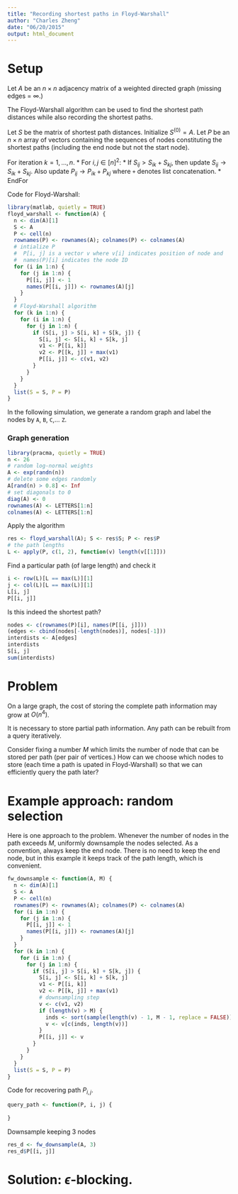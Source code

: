 ```yaml
---
title: "Recording shortest paths in Floyd-Warshall"
author: "Charles Zheng"
date: "06/20/2015"
output: html_document
---
```


# Setup

Let $A$ be an $n \times n$ adjacency matrix of a weighted directed graph (missing edges = $\infty$.)

The Floyd-Warshall algorithm can be used to find the shortest path distances while also recording the shortest paths.

Let $S$ be the matrix of shortest path distances.  Initialize $S^{(0)} = A$.
Let $P$ be an $n \times n$ array of vectors containing the sequences of nodes constituting the shortest paths (including the end node but not the start node).

For iteration $k = 1,...,n$.
 * For $i, j \in [n]^2$:
 * If $S_{ij} > S_{ik} + S_{kj}$, then update $S_{ij} \rightarrow S_{ik} + S_{kj}$.  Also update $P_{ij} \rightarrow P_{ik} + P_{kj}$ where `+` denotes list concatenation.
 * EndFor

Code for Floyd-Warshall:

```r
library(matlab, quietly = TRUE)
floyd_warshall <- function(A) {
  n <- dim(A)[1]
  S <- A
  P <- cell(n)
  rownames(P) <- rownames(A); colnames(P) <- colnames(A)
  # intialize P
  #  P[i, j] is a vector v where v[i] indicates position of node and
  #  names(P)[i] indicates the node ID
  for (i in 1:n) {
    for (j in 1:n) {
      P[[i, j]] <- 1
      names(P[[i, j]]) <- rownames(A)[j]
    }
  }
  # Floyd-Warshall algorithm
  for (k in 1:n) {
    for (i in 1:n) {
      for (j in 1:n) {
        if (S[i, j] > S[i, k] + S[k, j]) {
          S[i, j] <- S[i, k] + S[k, j]
          v1 <- P[[i, k]]
          v2 <- P[[k, j]] + max(v1)
          P[[i, j]] <- c(v1, v2)
        }
      }
    }
  }
  list(S = S, P = P)
}
```

In the following simulation, we generate a random graph and label the nodes by `A`, `B`, `C`,... `Z`.

### Graph generation

```r
library(pracma, quietly = TRUE)
n <- 26
# random log-normal weights
A <- exp(randn(n))
# delete some edges randomly
A[rand(n) > 0.8] <- Inf
# set diagonals to 0
diag(A) <- 0
rownames(A) <- LETTERS[1:n]
colnames(A) <- LETTERS[1:n]
```

Apply the algorithm
```r
res <- floyd_warshall(A); S <- res$S; P <- res$P
# the path lengths
L <- apply(P, c(1, 2), function(v) length(v[[1]]))
```

Find a particular path (of large length) and check it
```r
i <- row(L)[L == max(L)][1]
j <- col(L)[L == max(L)][1]
L[i, j]
P[[i, j]]
```

Is this indeed the shortest path?
```r
nodes <- c(rownames(P)[i], names(P[[i, j]]))
(edges <- cbind(nodes[-length(nodes)], nodes[-1]))
interdists <- A[edges]
interdists
S[i, j]
sum(interdists)
```

# Problem

On a large graph, the cost of storing the complete path information may grow at $O(n^4)$.

It is necessary to store partial path information.  Any path can be rebuilt from a query iteratively.

Consider fixing a number $M$ which limits the number of node that can be stored per path (per pair of vertices.)  How can we choose which nodes to store (each time a path is upated in Floyd-Warshall) so that we can efficiently query the path later?

# Example approach: random selection

Here is one approach to the problem.
Whenever the number of nodes in the path exceeds $M$, uniformly downsample the nodes selected.
As a convention, always keep the end node.
There is no need to keep the end node, but in this example it keeps track of the path length, which is convenient.

```r
fw_downsample <- function(A, M) {
  n <- dim(A)[1]
  S <- A
  P <- cell(n)
  rownames(P) <- rownames(A); colnames(P) <- colnames(A)
  for (i in 1:n) {
    for (j in 1:n) {
      P[[i, j]] <- 1
      names(P[[i, j]]) <- rownames(A)[j]
    }
  }
  for (k in 1:n) {
    for (i in 1:n) {
      for (j in 1:n) {
        if (S[i, j] > S[i, k] + S[k, j]) {
          S[i, j] <- S[i, k] + S[k, j]
          v1 <- P[[i, k]]
          v2 <- P[[k, j]] + max(v1)
          # downsampling step
          v <- c(v1, v2)
          if (length(v) > M) {
            inds <- sort(sample(length(v) - 1, M - 1, replace = FALSE))
            v <- v[c(inds, length(v))]
          }
          P[[i, j]] <- v
        }
      }
    }
  }
  list(S = S, P = P)  
}
```

Code for recovering path $P_{i, j}$.
```r
query_path <- function(P, i, j) {
  
}
```

Downsample keeping 3 nodes
```r
res_d <- fw_downsample(A, 3)
res_d$P[[i, j]]
```

# Solution: $\epsilon$-blocking.






